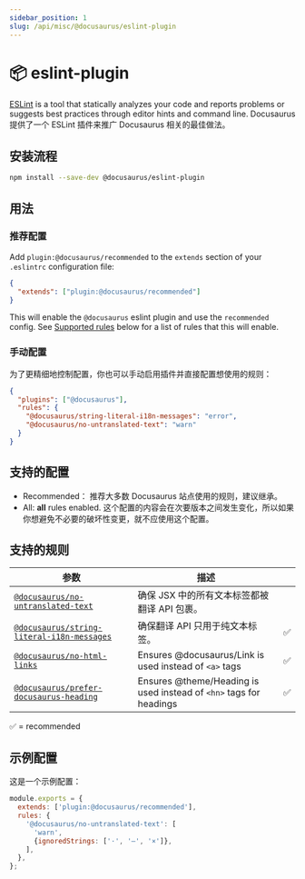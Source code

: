 ```yaml
---
sidebar_position: 1
slug: /api/misc/@docusaurus/eslint-plugin
---
```


# 📦 eslint-plugin

[ESLint](https://eslint.org/) is a tool that statically analyzes your code and reports problems or suggests best practices through editor hints and command line. Docusaurus 提供了一个 ESLint 插件来推广 Docusaurus 相关的最佳做法。

## 安装流程

```bash npm2yarn
npm install --save-dev @docusaurus/eslint-plugin
```

## 用法

### 推荐配置

Add `plugin:@docusaurus/recommended` to the `extends` section of your `.eslintrc` configuration file:

```json title=".eslintrc"
{
  "extends": ["plugin:@docusaurus/recommended"]
}
```

This will enable the `@docusaurus` eslint plugin and use the `recommended` config. See [Supported rules](#supported-rules) below for a list of rules that this will enable.

### 手动配置

为了更精细地控制配置，你也可以手动启用插件并直接配置想使用的规则：

```json title=".eslintrc"
{
  "plugins": ["@docusaurus"],
  "rules": {
    "@docusaurus/string-literal-i18n-messages": "error",
    "@docusaurus/no-untranslated-text": "warn"
  }
}
```

## 支持的配置

- Recommended： 推荐大多数 Docusaurus 站点使用的规则，建议继承。
- All: **all** rules enabled. 这个配置的内容会在次要版本之间发生变化，所以如果你想避免不必要的破坏性变更，就不应使用这个配置。

## 支持的规则

| 参数                                                                               | 描述                                                                 |   |
| -------------------------------------------------------------------------------- | ------------------------------------------------------------------ | - |
| [`@docusaurus/no-untranslated-text`](./no-untranslated-text.mdx)                 | 确保 JSX 中的所有文本标签都被翻译 API 包裹。                                        |   |
| [`@docusaurus/string-literal-i18n-messages`](./string-literal-i18n-messages.mdx) | 确保翻译 API 只用于纯文本标签。                                                 | ✅ |
| [`@docusaurus/no-html-links`](./no-html-links.mdx)                               | Ensures @docusaurus/Link is used instead of `<a>` tags             | ✅ |
| [`@docusaurus/prefer-docusaurus-heading`](./prefer-docusaurus-heading.mdx)       | Ensures @theme/Heading is used instead of `<hn>` tags for headings | ✅ |

✅ = recommended

## 示例配置

这是一个示例配置：

```js title=".eslintrc.js"
module.exports = {
  extends: ['plugin:@docusaurus/recommended'],
  rules: {
    '@docusaurus/no-untranslated-text': [
      'warn',
      {ignoredStrings: ['·', '—', '×']},
    ],
  },
};
```

